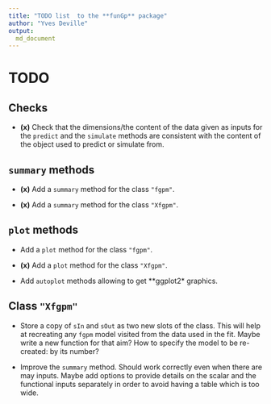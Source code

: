 ```yaml
---
title: "TODO list  to the **funGp** package"
author: "Yves Deville"
output:
  md_document
---
```

		
# TODO		
		
## Checks

- **(x)** Check that the dimensions/the content of the data given as
  inputs for the `predict` and the `simulate` methods are consistent
  with the content of the object used to predict or simulate from.
		
## `summary` methods

- **(x)** Add a `summary` method for the class `"fgpm"`.

- **(x)** Add a `summary` method for the class `"Xfgpm"`.

## `plot` methods

- Add a `plot` method for the class `"fgpm"`.

- **(x)** Add a `plot` method for the class `"Xfgpm"`.

- Add `autoplot` methods allowing to get **ggplot2* graphics.

## Class `"Xfgpm"`

- Store a copy of `sIn` and `sOut` as two new slots of the class.
  This will help at recreating any `fgpm` model visited from the data
  used in the fit. Maybe write a new function for that aim? How to
  specify the model to be re-created: by its number?

- Improve the `summary` method. Should work correctly even when there 
  are may inputs. Maybe add options to provide details on the scalar 
  and the functional inputs separately in order to avoid having a table
  which is too wide.
